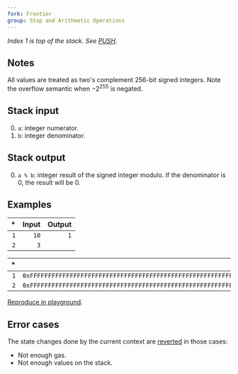 ```yaml
---
fork: Frontier
group: Stop and Arithmetic Operations
---
```


*Index 1 is top of the stack. See [PUSH](/#60).*

## Notes

All values are treated as two's complement 256-bit signed integers. Note the overflow semantic when −2<sup>255</sup> is negated.

## Stack input

0. `a`: integer numerator.
1. `b`: integer denominator.

## Stack output

0. `a % b`: integer result of the signed integer modulo. If the denominator is 0, the result will be 0.

## Examples

| * | Input | Output |
|--:|------:|-------:|
| `1` | `10` | `1` |
| `2` | `3` | |

| * | Input | Output |
|--:|------:|-------:|
| `1` | `0xFFFFFFFFFFFFFFFFFFFFFFFFFFFFFFFFFFFFFFFFFFFFFFFFFFFFFFFFFFFFFFF8` | `0xFFFFFFFFFFFFFFFFFFFFFFFFFFFFFFFFFFFFFFFFFFFFFFFFFFFFFFFFFFFFFFFE` |
| `2` | `0xFFFFFFFFFFFFFFFFFFFFFFFFFFFFFFFFFFFFFFFFFFFFFFFFFFFFFFFFFFFFFFFD` | |

[Reproduce in playground](/playground?unit=Wei&codeType=Mnemonic&code='y1s3s10tzzy2wrDwr8t'~uuuz%5Cny%2F%2F%20Example%20wv32%200xr~vzPUSHuFFFtzSMODsv1%20r~~~%01rstuvwyz~_).

## Error cases

The state changes done by the current context are [reverted](#FD) in those cases:
- Not enough gas.
- Not enough values on the stack.
